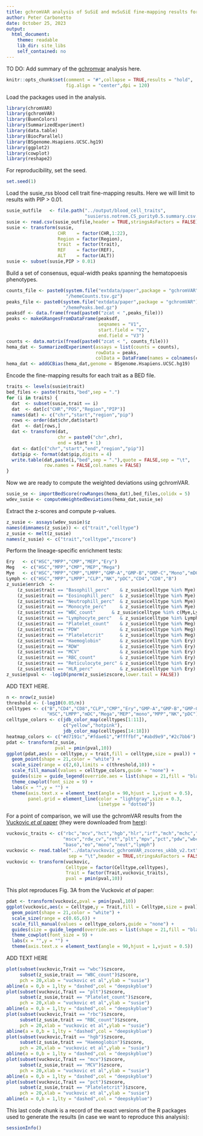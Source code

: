 ```yaml
---
title: gchromVAR analysis of SuSiE and mvSuSiE fine-mapping results for UK Biobank blood cell traits
author: Peter Carbonetto
date: October 25, 2023
output:
  html_document:
    theme: readable
    lib_dir: site_libs
    self_contained: no
---
```


TO DO: Add summary of the [gchromvar][gchromvar] analysis here.

```r
knitr::opts_chunk$set(comment = "#",collapse = TRUE,results = "hold",
                      fig.align = "center",dpi = 120)
```

Load the packages used in the analysis.

```r
library(chromVAR)
library(gchromVAR)
library(BuenColors)
library(SummarizedExperiment)
library(data.table)
library(BiocParallel)
library(BSgenome.Hsapiens.UCSC.hg19)
library(ggplot2)
library(cowplot)
library(reshape2)
```

For reproducibility, set the seed.

```r
set.seed(1)
```

Load the susie_rss blood cell trait fine-mapping results. Here we will
limit to results with PIP > 0.01.

```r
susie_outfile   <- file.path("../output/blood_cell_traits",
                             "susierss.notrem.CS_purity0.5.summary.csv.gz")
susie <- read.csv(susie_outfile,header = TRUE,stringsAsFactors = FALSE)
susie <- transform(susie,
                   CHR    = factor(CHR,1:22),
                   Region = factor(Region),
				   trait  = factor(trait),
                   REF    = factor(REF),
                   ALT    = factor(ALT))
susie <- subset(susie,PIP > 0.01)
```

Build a set of consensus, equal-width peaks spanning the hematopoesis
phenotypes.

```r
counts_file <- paste0(system.file("extdata/paper",package = "gchromVAR"),
                      "/hemeCounts.tsv.gz")
peaks_file <- paste0(system.file("extdata/paper",package = "gchromVAR"),
                     "/hemePeaks.bed.gz")
peaksdf <- data.frame(fread(paste0("zcat < ",peaks_file)))
peaks <- makeGRangesFromDataFrame(peaksdf,
                                  seqnames = "V1",
                                  start.field = "V2",
                                  end.field = "V3")
counts <- data.matrix(fread(paste0("zcat < ", counts_file)))
hema_dat <- SummarizedExperiment(assays = list(counts = counts),
                                 rowData = peaks, 
                                 colData = DataFrame(names = colnames(counts)))
hema_dat <- addGCBias(hema_dat,genome = BSgenome.Hsapiens.UCSC.hg19)
```

Encode the fine-mapping results for each trait as a BED file.

```r
traits <- levels(susie$trait)
bed_files <- paste(traits,"bed",sep = ".")
for (i in traits) {
  dat  <- subset(susie,trait == i)
  dat  <- dat[c("CHR","POS","Region","PIP")]
  names(dat) <- c("chr","start","region","pip")
  rows <- order(dat$chr,dat$start)
  dat  <- dat[rows,]
  dat <- transform(dat,
                   chr = paste0("chr",chr),
                   end = start + 1)
  dat <- dat[c("chr","start","end","region","pip")]
  dat$pip <- format(dat$pip,digits = 4) 
  write.table(dat,paste(i,"bed",sep = "."),quote = FALSE,sep = "\t",
              row.names = FALSE,col.names = FALSE)
}
```

Now we are ready to compute the weighted deviations using gchromVAR.

```r
susie_se <- importBedScore(rowRanges(hema_dat),bed_files,colidx = 5)
wdev_susie <- computeWeightedDeviations(hema_dat,susie_se)
```

Extract the z-scores and compute p-values.

```r
z_susie <- assays(wdev_susie)$z
names(dimnames(z_susie)) <- c("trait","celltype")
z_susie <- melt(z_susie)
names(z_susie) <- c("trait","celltype","zscore")
```

Perform the lineage-specific enrichment tests:

```r
Ery   <- c("HSC","MPP","CMP","MEP","Ery")
Meg   <- c("HSC","MPP","CMP","MEP","Mega")
Mye   <- c("HSC","MPP","CMP","LMPP","GMP-A","GMP-B","GMP-C","Mono","mDC")
Lymph <- c("HSC","MPP","LMPP","CLP","NK","pDC","CD4","CD8","B")
z_susie$enrich  <-
    (z_susie$trait == "Basophill_perc"    & z_susie$celltype %in% Mye) +
    (z_susie$trait == "Eosinophill_perc"  & z_susie$celltype %in% Mye) + 
    (z_susie$trait == "Neutrophill_perc"  & z_susie$celltype %in% Mye) +
    (z_susie$trait == "Monocyte_perc"     & z_susie$celltype %in% Mye) +
    (z_susie$trait == "WBC_count"      & z_susie$celltype %in% c(Mye,Lymph)) + 
    (z_susie$trait == "Lymphocyte_perc"   & z_susie$celltype %in% Lymph) +
    (z_susie$trait == "Platelet_count"    & z_susie$celltype %in% Meg) + 
    (z_susie$trait == "PDW"               & z_susie$celltype %in% Meg) + 
    (z_susie$trait == "Plateletcrit"      & z_susie$celltype %in% Meg) +
    (z_susie$trait == "Haemoglobin"       & z_susie$celltype %in% Ery) +
    (z_susie$trait == "RDW"               & z_susie$celltype %in% Ery) +
    (z_susie$trait == "MCV"               & z_susie$celltype %in% Ery) +
    (z_susie$trait == "RBC_count"         & z_susie$celltype %in% Ery) +
    (z_susie$trait == "Reticulocyte_perc" & z_susie$celltype %in% Ery) +
    (z_susie$trait == "HLR_perc"          & z_susie$celltype %in% Ery)
z_susie$pval <- -log10(pnorm(z_susie$zscore,lower.tail = FALSE))
```

ADD TEXT HERE.

```r
n <- nrow(z_susie)
threshold <- (-log10(0.05/n))
celltypes <- c("B","CD4","CD8","CLP","CMP","Ery","GMP-A","GMP-B","GMP-C",
               "HSC","LMPP","mDC","Mega","MEP","mono","MPP","NK","pDC")
celltype_colors <- c(jdb_color_map(celltypes[1:11]),
                     c("yellow","hotpink"),
                     jdb_color_map(celltypes[14:18]))
heatmap_colors <- c("#d7191c","#fdae61","#ffffbf","#abd9e9","#2c7bb6")
pdat <- transform(z_susie,
                  pval = pmin(pval,10))
ggplot(pdat,aes(x = celltype,y = trait,fill = celltype,size = pval)) +
  geom_point(shape = 21,color = "white") +
  scale_size(range = c(2,6),limits = c(threshold,10)) + 
  scale_fill_manual(values = celltype_colors,guide = "none") +
  guides(size = guide_legend(override.aes = list(shape = 21,fill = "black"))) +
  theme_cowplot(font_size = 9) +
  labs(x = "",y = "") +
  theme(axis.text.x = element_text(angle = 90,hjust = 1,vjust = 0.5),
        panel.grid = element_line(color = "lightgray",size = 0.3,
                                  linetype = "dotted"))
```

For a point of comparison, we will use the gchromVAR results from the
[Vuckovic *et al* paper][vuckovic-cell] (they were downloaded from
[here][vuckovic-github]):

```r
vuckovic_traits <- c("rbc","mcv","hct","hgb","hlr","irf","mch","mchc","mrv",
                     "mscv","rdw_cv","ret","plt","mpv","pct","pdw","wbc",
					 "baso","eo","mono","neut","lymph")
vuckovic <- read.table("../data/vuckovic_gchromVAR_zscores_ukbb_v2.txt",
                       sep = "\t",header = TRUE,stringsAsFactors = FALSE)
vuckovic <- transform(vuckovic,
                      Celltype = factor(Celltype,celltypes),
					  Trait = factor(Trait,vuckovic_traits),
					  pval = pmin(pval,10))
```

This plot reproduces Fig. 3A from the Vuckovic *et al* paper:

```r
pdat <- transform(vuckovic,pval = pmin(pval,10))
ggplot(vuckovic,aes(x = Celltype,y = Trait,fill = Celltype,size = pval)) +
  geom_point(shape = 21,color = "white") +
  scale_size(range = c(0.65,6)) +
  scale_fill_manual(values = celltype_colors,guide = "none") +
  guides(size = guide_legend(override.aes = list(shape = 21,fill = "black"))) +
  theme_cowplot(font_size = 9) +
  labs(x = "",y = "") +
  theme(axis.text.x = element_text(angle = 90,hjust = 1,vjust = 0.5))
```

ADD TEXT HERE

```r
plot(subset(vuckovic,Trait == "wbc")$zscore,
     subset(z_susie,trait == "WBC_count")$zscore,
	 pch = 20,xlab = "vuckovic et al",ylab = "susie")
abline(a = 0,b = 1,lty = "dashed",col = "deepskyblue")	 
plot(subset(vuckovic,Trait == "plt")$zscore,
     subset(z_susie,trait == "Platelet_count")$zscore,
	 pch = 20,xlab = "vuckovic et al",ylab = "susie")
abline(a = 0,b = 1,lty = "dashed",col = "deepskyblue")	 
plot(subset(vuckovic,Trait == "rbc")$zscore,
     subset(z_susie,trait == "RBC_count")$zscore,
	 pch = 20,xlab = "vuckovic et al",ylab = "susie")
abline(a = 0,b = 1,lty = "dashed",col = "deepskyblue")	 
plot(subset(vuckovic,Trait == "hgb")$zscore,
     subset(z_susie,trait == "Haemoglobin")$zscore,
	 pch = 20,xlab = "vuckovic et al",ylab = "susie")
abline(a = 0,b = 1,lty = "dashed",col = "deepskyblue")	 
plot(subset(vuckovic,Trait == "mcv")$zscore,
     subset(z_susie,trait == "MCV")$zscore,
	 pch = 20,xlab = "vuckovic et al",ylab = "susie")
abline(a = 0,b = 1,lty = "dashed",col = "deepskyblue")	 
plot(subset(vuckovic,Trait == "pct")$zscore,
     subset(z_susie,trait == "Plateletcrit")$zscore,
	 pch = 20,xlab = "vuckovic et al",ylab = "susie")
abline(a = 0,b = 1,lty = "dashed",col = "deepskyblue")	 
```

This last code chunk is a record of the exact versions of the R
packages used to generate the results (in case we want to reproduce
this analysis):

```r
sessionInfo()
```

[gchromvar]: https://github.com/caleblareau/gchromVAR
[vuckovic-cell]: https://doi.org/10.1016/j.cell.2020.08.008
[vuckovic-github]: https://github.com/bloodcellgwas/manuscript_code
